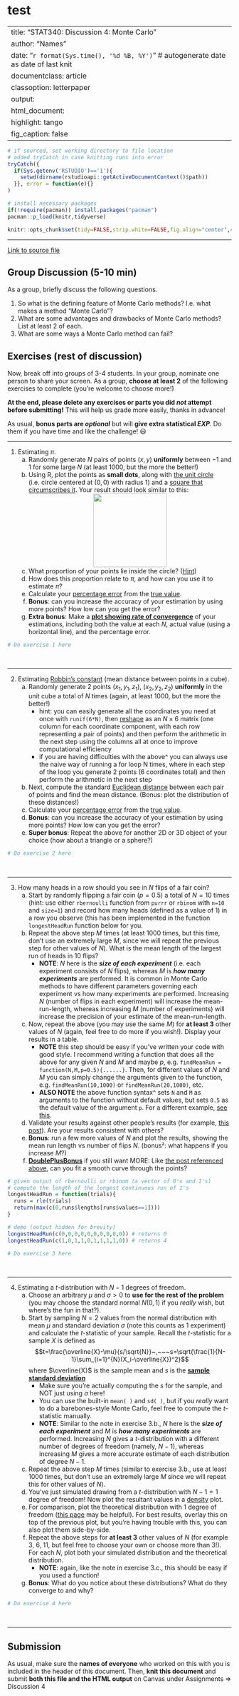 # test

---
title:  "STAT340: Discussion 4: Monte Carlo"
author: "Names"
date:   "`r format(Sys.time(), '%d %B, %Y')`" # autogenerate date as date of last knit
documentclass: article
classoption: letterpaper
output:
  html_document:
    highlight: tango
    fig_caption: false
---

```r
# if sourced, set working directory to file location
# added tryCatch in case knitting runs into error
tryCatch({
  if(Sys.getenv('RSTUDIO')=='1'){
    setwd(dirname(rstudioapi::getActiveDocumentContext()$path))
  }}, error = function(e){}
)

# install necessary packages
if(!require(pacman)) install.packages("pacman")
pacman::p_load(knitr,tidyverse)

knitr::opts_chunk$set(tidy=FALSE,strip.white=FALSE,fig.align="center",comment=" #")
```

---

[Link to source file](https://raw.githubusercontent.com/karlrohe/340-Spring21/master/docs/discussion/04/ds04.Rmd)

## Group Discussion (5-10 min)

As a group, briefly discuss the following questions.

1. So what is the defining feature of Monte Carlo methods? I.e. what makes a method "Monte Carlo"?
2. What are some advantages and drawbacks of Monte Carlo methods? List at least 2 of each.
3. What are some ways a Monte Carlo method can fail?

## Exercises (rest of discussion)

Now, break off into groups of 3-4 students. In your group, nominate one person to share your screen. As a group, **choose at least 2** of the following exercises to complete (you're welcome to choose more!)

**At the end, please delete any exercises or parts you did _not_ attempt before submitting!** This will help us grade more easily, thanks in advance!

As usual, **bonus parts are _optional_** but will **give extra statistical _EXP_**. Do them if you have time and like the challenge! 😃

---

1. Estimating $\pi$.
   a. Randomly generate $N$ pairs of points $(x,y)$ **uniformly** between $-1$ and $1$ for some large $N$ (at least $1000$, but the more the better!)
   b. Using R, plot the points as **small dots**, along with [the unit circle](https://ggforce.data-imaginist.com/reference/geom_circle.html) (i.e. circle centered at $(0,0)$ with radius 1) and a [square that circumscribes it](https://www.varsitytutors.com/hotmath/hotmath_help/topics/circles-inscribed-in-squares). Your result should look similar to this:
   <center><img src="pi.png" style="width:165px;"/></center>
   c. What proportion of your points lie inside the circle? ([Hint](https://math.stackexchange.com/questions/198764/how-to-know-if-a-point-is-inside-a-circle))
   d. How does this proportion relate to $\pi$, and how can you use it to estimate $\pi$?
   e. Calculate your [percentage error](https://www.mathsisfun.com/numbers/percentage-error.html) from the [true value](https://stat.ethz.ch/R-manual/R-devel/library/base/html/Constants.html).
   f. **Bonus**: can you increase the accuracy of your estimation by using more points? How low can you get the error?
   g. **Extra bonus**: Make a [**plot showing rate of convergence**](https://i.redd.it/08thk967jkm21.png) of your estimations, including both the value at each $N$, actual value (using a horizontal line), and the percentage error.

```r
# Do exercise 1 here

```

<br/>

---

2. Estimating [Robbin's constant](https://mathworld.wolfram.com/CubeLinePicking.html) (mean distance between points in a cube).
   a. Randomly generate 2 points $(x_1,y_1,z_1)$, $(x_2,y_2,z_2)$ **uniformly** in the unit cube a total of $N$ times (again, at least $1000$, but the more the better!)
      - hint: you can easily generate all the coordinates you need at once with `runif(6*N)`, then [reshape](https://stackoverflow.com/questions/17752830/r-reshape-a-vector-into-multiple-columns) as an $N\times 6$ matrix (one column for each coordinate component, with each row representing a pair of points) and then perform the arithmetic in the next step using the columns all at once to improve computational efficiency
      - if you are having difficulties with the above^ you can always use the naive way of running a for loop N times, where in each step of the loop you generate 2 points (6 coordinates total) and then perform the arithmetic in the next step
   b. Next, compute the standard [Euclidean distance](https://en.wikipedia.org/wiki/Euclidean_distance#Higher_dimensions) between each pair of points and find the mean distance. (Bonus: plot the distribution of these distances!)
   c. Calculate your [percentage error](https://www.mathsisfun.com/numbers/percentage-error.html) from the [true value](https://stat.ethz.ch/R-manual/R-devel/library/base/html/Constants.html).
   d. **Bonus**: can you increase the accuracy of your estimation by using more points? How low can you get the error?
   e. **Super bonus**: Repeat the above for another 2D or 3D object of your choice (how about a triangle or a sphere?)

```r
# Do exercise 2 here

```

<br/>

---

3. How many heads in a row should you see in $N$ flips of a fair coin?
   a. Start by randomly flipping a fair coin ($p=0.5$) a total of $N=10$ times (hint: use either `rbernoulli` function from `purrr` or `rbinom` with `n=10` and `size=1`) and record how many heads (defined as a value of $1$) in a row you observe (this has been implemented in the function `longestHeadRun` function below for you.
   b. Repeat the above step $M$ times (at least $1000$ times, but this time, don't use an extremely large $M$, since we will repeat the previous step for other values of $N$). What is the mean length of the largest run of heads in $10$ flips?
      - **NOTE**: $N$ here is the _**size of each experiment**_ (i.e. each experiment consists of $N$ flips), whereas $M$ is _**how many experiments**_ are performed. It is common in Monte Carlo methods to have different parameters governing each experiment vs how many experiments are performed. Increasing $N$ (number of flips in each experiment) will increase the mean-run-length, whereas increasing $M$ (number of experiments) will increase the precision of your estimate of the mean-run-length.
   c. Now, repeat the above (you may use the same $M$) for **at least 3** other values of $N$ (again, feel free to do more if you wish!). Display your results in a table.
      - **NOTE** this step should be easy if you've written your code with good style. I recommend writing a function that does all the above for any given $N$ and $M$ and maybe $p$, e.g. `findMeanRun = function(N,M,p=0.5){......}`. Then, for different values of $N$ and $M$ you can simply change the arguments given to the function, e.g. `findMeanRun(10,1000)` or `findMeanRun(20,1000)`, etc.
      - **ALSO NOTE** the above function syntax^ sets `N` and `M` as arguments to the function without default values, but sets `0.5` as the default value of the argument `p`. For a different example, [see this](https://www.javatpoint.com/r-function-default-arguments).
   d. Validate your results against other people's results (for example, [this post](https://math.stackexchange.com/a/1409539)). Are your results consistent with others?
   e. **Bonus**: run a few more values of $N$ and plot the results, showing the mean run length vs number of flips $N$. (bonus²: what happens if you increase $M$?)
   f. [**DoublePlusBonus**](https://en.wikipedia.org/wiki/Newspeak#:~:text=doubleplusgood%20%E2%80%94%20The%20word%20that%20replaced,as%20excellent%2C%20fabulous%2C%20and%20fantastic) if you still want MORE: Like [the post referenced above](https://math.stackexchange.com/questions/1409372/what-is-the-expected-length-of-the-largest-run-of-heads-if-we-make-1-000-flips/1409539#1409539), can you fit a smooth curve through the points?

```r
# given output of rbernoulli or rbinom (a vector of 0's and 1's)
# compute the length of the longest continuous run of 1's
longestHeadRun = function(trials){
  runs = rle(trials)
  return(max(c(0,runs$lengths[runs$values==1])))
}

# demo (output hidden for brevity)
longestHeadRun(c(0,0,0,0,0,0,0,0,0,0)) # returns 0
longestHeadRun(c(1,0,1,1,0,1,1,1,1,0)) # returns 4
```

```r
# Do exercise 3 here

```

<br/>

---

4. Estimating a $t$-distribution with $N-1$ degrees of freedom.
   a. Choose an arbitrary $\mu$ and $\sigma>0$ to **use for the rest of the problem** (you may choose the standard normal $N(0,1)$ if you _really_ wish, but where's the fun in that?).
   b. Start by sampling $N=2$ values from the normal distribution with mean $\mu$ and standard deviation $\sigma$ (note this counts as $1$ experiment) and calculate the $t$-statistic of your sample. Recall the $t$-statistic for a sample $X$ is defined as
   $$t=\frac{\overline{X}-\mu}{s/\sqrt{N}}~,~~~s=\sqrt{\frac{1}{N-1}\sum_{i=1}^{N}(X_i-\overline{X})^2}$$ where $\overline{X}$ is the sample mean and $s$ is the [**sample standard deviation**](https://www.khanacademy.org/math/statistics-probability/summarizing-quantitative-data/variance-standard-deviation-sample/a/population-and-sample-standard-deviation-review)
      - Make sure you're actually computing the $s$ for the sample, and NOT just using $\sigma$ here!
      - You can use the built-in `mean( )` and `sd( )`, but if you _really_ want to do a barebones-style Monte Carlo, feel free to compute the $t$-statistic manually.
      - **NOTE**: Similar to the note in exercise 3.b., $N$ here is the _**size of each experiment**_ and $M$ is _**how many experiments**_ are performed. Increasing $N$ gives a $t$-distribution with a different number of degrees of freedom (namely, $N-1$), whereas increasing $M$ gives a more accurate estimate of each distribution of degree $N-1$.
   c. Repeat the above step $M$ times (similar to exercise 3.b., use at least $1000$ times, but don't use an extremely large $M$ since we will repeat this for other values of $N$).
   d. You've just simulated drawing from a $t$-distribution with $N-1=1$ degree of freedom! Now plot the resultant values in a [density](https://www.r-graph-gallery.com/21-distribution-plot-using-ggplot2) plot.
   e. For comparison, plot the theoretical distribution with $1$ degree of freedom ([this page](https://t-redactyl.io/blog/2016/03/creating-plots-in-r-using-ggplot2-part-9-function-plots.html) may be helpful). For best results, overlay this on top of the previous plot, but you're having trouble with this, you can also plot them side-by-side.
   f. Repeat the above steps for **at least 3** other values of $N$ (for example 3, 6, 11, but feel free to choose your own or choose more than 3!). For each $N$, plot both your simulated distribution and the theoretical distribution.
      - **NOTE**: again, like the note in exercise 3.c., this should be easy if you used a function!
   g. **Bonus**: What do you notice about these distributions? What do they converge to and why?


```r
# Do exercise 4 here

```

<br/>

---

## Submission

As usual, make sure the **names of everyone** who worked on this with you is included in the header of this document. Then, **knit this document** and submit **both this file and the HTML output** on Canvas under Assignments ⇒ Discussion 4

